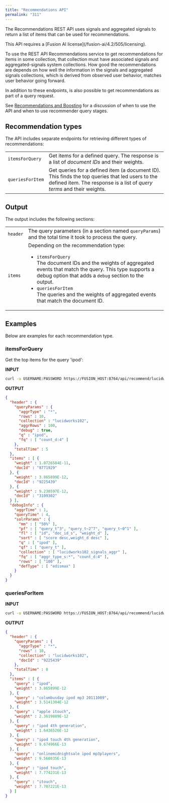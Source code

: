```yaml
---
title: "Recommendations API"
permalink: "311"
---
```



The Recommendations REST API uses signals and aggregated signals to return a list of items that can be used for recommendations.

<Note>
This API requires a [Fusion AI license](/fusion-ai/4.2/505/licensing).
</Note>

To use the REST API Recommendations service to get recommendations for items in some collection, that collection must have associated signals and aggregated-signals system collections. How good the recommendations are depends on how well the information in the signals and aggregated signals collections, which is derived from observed user behavior, matches user behavior going forward.

In addition to these endpoints, is also possible to get recommendations as part of a query request.

See [Recommendations and Boosting](/fusion-ai/4.2/482/recommendations-and-boosting) for a discussion of when to use the API and when to use recommender query stages.

## Recommendation types

The API includes separate endpoints for retrieving different types of recommendations:

|  |  |
| --- | --- |
| `itemsForQuery` | Get items for a defined query.  The response is a list of *document IDs* and their weights. |
| `queriesForItem` | Get queries for a defined item (a document ID). This finds the top queries that led users to the defined item.  The response is a list of *query terms* and their weights. |

## Output

The output includes the following sections:

<table class="tableblock frame-all grid-all stretch">
  <tbody>
    <tr>
      <td class="tableblock halign-left valign-top">
        <code>header</code>
      </td>
      <td class="tableblock halign-left valign-top">
        The query parameters (in a section named <code>queryParams</code>) and the total time it took to process the query.
      </td>
    </tr>
    <tr>
      <td class="tableblock halign-left valign-top">
        <code>items</code>
      </td>
      <td class="tableblock halign-left valign-top">
        Depending on the recommendation type:
        <ul>
          <li>
            <code>itemsForQuery</code><br/>
            The document IDs and the weights of aggregated events that match the query. This type supports a debug option that adds a <code>debug</code> section to the output.
          </li>
          <li>
            <code>queriesForItem</code><br/>
            The queries and the weights of aggregated events that match the document ID.
          </li>
        </ul>
      </td>
    </tr>
  </tbody>
</table>

## Examples

Below are examples for each recommendation type.

### itemsForQuery

Get the top items for the query 'ipod':

**INPUT**

```bash
curl -u USERNAME:PASSWORD https://FUSION_HOST:8764/api/recommend/lucidworks102/itemsForQuery?q=ipod&fq=count_d:4&debug=true
```

**OUTPUT**

```json
{
  "header" : {
    "queryParams" : {
      "aggrType" : "*",
      "rows" : 10,
      "collection" : "lucidworks102",
      "aggrRows" : 100,
      "debug" : true,
      "q" : "ipod",
      "fq" : [ "count_d:4" ]
    },
    "totalTime" : 5
  },
  "items" : [ {
    "weight" : 1.0726584E-11,
    "docId" : "8771929"
  }, {
    "weight" : 3.865899E-12,
    "docId" : "9225439"
  }, {
    "weight" : 9.230597E-12,
    "docId" : "3109302"
  } ],
  "debugInfo" : {
    "aggrTime" : 1,
    "queryTime" : 4,
    "solrParams" : {
      "mm" : [ "50%" ],
      "pf" : [ "query_t^3", "query_t~2^7", "query_t~0^1" ],
      "fl" : [ "id", "doc_id_s", "weight_d" ],
      "sort" : [ "score desc,weight_d desc" ],
      "q" : [ "ipod" ],
      "qf" : [ "query_t" ],
      "collection" : [ "lucidworks102_signals_aggr" ],
      "fq" : [ "aggr_type_s:*", "count_d:4" ],
      "rows" : [ "100" ],
      "defType" : [ "edismax" ]
    }
  }
}
```

### queriesForItem

**INPUT**

```bash
curl -u USERNAME:PASSWORD https://FUSION_HOST:8764/api/recommend/lucidworks102/queriesForItem?docId=9225439
```

**OUTPUT**

```json
{
  "header" : {
    "queryParams" : {
      "aggrType" : "*",
      "rows" : 10,
      "collection" : "lucidworks102",
      "docId" : "9225439"
    },
    "totalTime" : 8
  },
  "items" : [ {
    "query" : "ipod",
    "weight" : 3.865899E-12
  }, {
    "query" : "columbusday ipod mp3 20111009",
    "weight" : 3.5141304E-12
  }, {
    "query" : "apple itouch",
    "weight" : 2.3619889E-12
  }, {
    "query" : "ipod 4th generation",
    "weight" : 1.6436526E-12
  }, {
    "query" : "ipod touch 4th generation",
    "weight" : 9.674966E-13
  }, {
    "query" : "onlinemidnightsale ipod mp3players",
    "weight" : 9.568035E-13
  }, {
    "query" : "ipod touch",
    "weight" : 7.774231E-13
  }, {
    "query" : "itouch",
    "weight" : 7.707221E-13
  } ]
}
```

